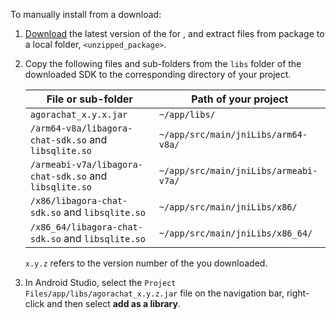 <PlatformWrapper platform="android">

To manually install <Vpd k="SDK" /> from a download:

1. [Download](/sdks) the latest version of the <Vpd k="SDK"/> for <Vpl k="NAME"/>, and extract files from package to a local folder, `<unzipped_package>`.

1. Copy the following files and sub-folders from the `libs` folder of the downloaded SDK to the corresponding directory of your project.

    | File or sub-folder                                      | Path of your project                  |
    | ------------------------------------------------------ | ------------------------------------- |
    | `agorachat_x.y.x.jar`                                  | `~/app/libs/`                         |
    | `/arm64-v8a/libagora-chat-sdk.so` and `libsqlite.so`   | `~/app/src/main/jniLibs/arm64-v8a/`   |
    | `/armeabi-v7a/libagora-chat-sdk.so` and `libsqlite.so` | `~/app/src/main/jniLibs/armeabi-v7a/` |
    | `/x86/libagora-chat-sdk.so` and `libsqlite.so`         | `~/app/src/main/jniLibs/x86/`         |
    | `/x86_64/libagora-chat-sdk.so` and `libsqlite.so`      | `~/app/src/main/jniLibs/x86_64/`      |

    `x.y.z` refers to the version number of the <Vpd k="SDK"/> you downloaded.

1. In Android Studio, select the `Project Files/app/libs/agorachat_x.y.z.jar` file on the navigation bar, right-click and then select **add as a library**.

</PlatformWrapper>
